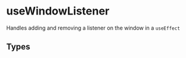 
<Meta of={MouseMoveStories} />

# useWindowListener

Handles adding and removing a listener on the window in a `useEffect`

## Types

<Source language="ts" code={TYPES} />
